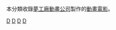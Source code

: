 本分類收錄[[夢工廠動畫公司|夢工廠動畫公司]]製作的[[動畫電影|動畫電影]]。

[[Category:美國動畫電影|D]]
[[Category:夢工廠動畫|D]]
[[Category:各工作室動畫電影|D]]
[[Category:環球影業動畫電影|D]]